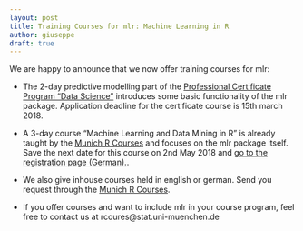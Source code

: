 ```yaml
---
layout: post
title: Training Courses for mlr: Machine Learning in R
author: giuseppe
draft: true
---
```

  
We are happy to announce that we now offer training courses for mlr:

- The 2-day predictive modelling part of the [Professional Certificate Program "Data Science"](http://www.datascience-certificate.de) introduces some basic functionality of the mlr package. Application deadline for the certificate course is 15th march 2018.

- A 3-day course "Machine Learning and Data Mining in R" is already taught by the [Munich R Courses](http://www.muenchner-r-kurse.de/einfuehrung-maschinelles-lernen/) and focuses on the mlr package itself. 
Save the next date for this course on 2nd May 2018 and [go to the registration page (German).](http://www.muenchner-r-kurse.de/kurs/machine-learning/).

- We also give inhouse courses held in english or german. Send you request through the [Munich R Courses](http://www.muenchner-r-kurse.de/inhouse-schulungen/).

- If you offer courses and want to include mlr in your course program, feel free to contact us at rcoures@stat.uni-muenchen.de
